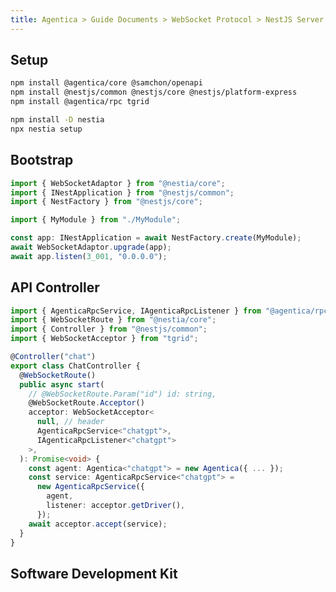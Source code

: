 ```yaml
---
title: Agentica > Guide Documents > WebSocket Protocol > NestJS Server
---
```


## Setup
```bash filename="Terminal" copy
npm install @agentica/core @samchon/openapi
npm install @nestjs/common @nestjs/core @nestjs/platform-express
npm install @agentica/rpc tgrid

npm install -D nestia
npx nestia setup
```



## Bootstrap
```typescript filename="nestjs/src/main.ts" showLineNumbers copy
import { WebSocketAdaptor } from "@nestia/core";
import { INestApplication } from "@nestjs/common";
import { NestFactory } from "@nestjs/core";

import { MyModule } from "./MyModule";

const app: INestApplication = await NestFactory.create(MyModule);
await WebSocketAdaptor.upgrade(app);
await app.listen(3_001, "0.0.0.0");
```



## API Controller
```typescript filename="nestjs/src/chat.controller.ts" showLineNumbers copy
import { AgenticaRpcService, IAgenticaRpcListener } from "@agentica/rpc";
import { WebSocketRoute } from "@nestia/core";
import { Controller } from "@nestjs/common";
import { WebSocketAcceptor } from "tgrid";

@Controller("chat")
export class ChatController {
  @WebSocketRoute()
  public async start(
    // @WebSocketRoute.Param("id") id: string,
    @WebSocketRoute.Acceptor()
    acceptor: WebSocketAcceptor<
      null, // header
      AgenticaRpcService<"chatgpt">,
      IAgenticaRpcListener<"chatgpt">
    >,
  ): Promise<void> {
    const agent: Agentica<"chatgpt"> = new Agentica({ ... });
    const service: AgenticaRpcService<"chatgpt"> = 
      new AgenticaRpcService({
        agent,
        listener: acceptor.getDriver(),
      });
    await acceptor.accept(service);
  }
}
```



## Software Development Kit